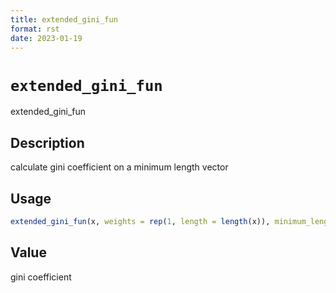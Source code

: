 ```yaml
--- 
title: extended_gini_fun 
format: rst 
date: 2023-01-19 
--- 
```

# `extended_gini_fun`

extended_gini_fun


## Description

calculate gini coefficient on a minimum length vector


## Usage

```r
extended_gini_fun(x, weights = rep(1, length = length(x)), minimum_length = 16)
```


## Value

gini coefficient


